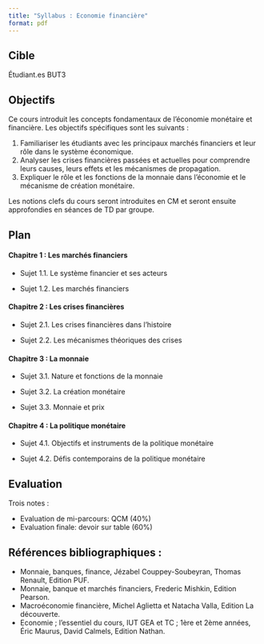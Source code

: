 ```yaml
---
title: "Syllabus : Economie financière"
format: pdf
---
```


## Cible

Étudiant.es BUT3


## Objectifs

Ce cours introduit les concepts fondamentaux de l'économie monétaire et financière. Les objectifs spécifiques sont les suivants :

1. Familiariser les étudiants avec les principaux marchés financiers et leur rôle dans le système économique.
2. Analyser les crises financières passées et actuelles pour comprendre leurs causes, leurs effets et les mécanismes de propagation.
3. Expliquer le rôle et les fonctions de la monnaie dans l'économie et le mécanisme de création monétaire.

Les notions clefs du cours seront introduites en CM et seront ensuite approfondies en séances de TD par groupe. 


## Plan

#### Chapitre 1 : Les marchés financiers

- Sujet 1.1. Le système financier et ses acteurs

- Sujet 1.2. Les marchés financiers

#### Chapitre 2 : Les crises financières

- Sujet 2.1. Les crises financières dans l'histoire
  
- Sujet 2.2. Les mécanismes théoriques des crises


#### Chapitre 3 : La monnaie

- Sujet 3.1. Nature et fonctions de la monnaie

- Sujet 3.2. La création monétaire 

- Sujet 3.3. Monnaie et prix


#### Chapitre 4 : La politique monétaire

- Sujet 4.1. Objectifs et instruments de la politique monétaire

- Sujet 4.2. Défis contemporains de la politique monétaire

  
## Evaluation

Trois notes :

- Evaluation de mi-parcours: QCM (40%)
- Evaluation finale: devoir sur table (60%)

## Références bibliographiques :

- Monnaie, banques, finance, Jézabel Couppey-Soubeyran, Thomas Renault, Edition PUF. 
- Monnaie, banque et marchés financiers, Frederic Mishkin, Edition Pearson. 
- Macroéconomie financière, Michel Aglietta et Natacha Valla, Edition La découverte. 
- Economie ; l'essentiel du cours, IUT GEA et TC ; 1ère et 2ème années, Éric Maurus, David Calmels, Edition Nathan.
